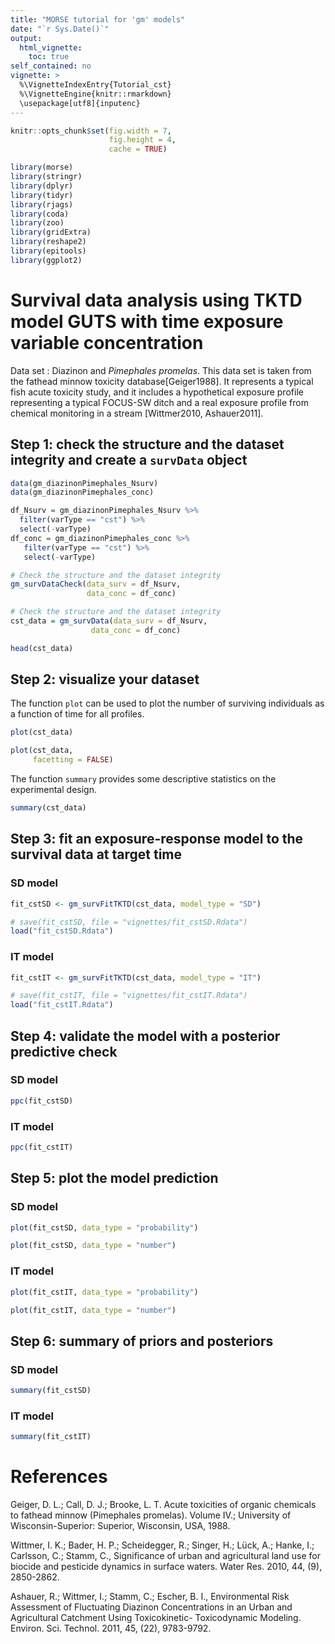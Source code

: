 ```yaml
---
title: "MORSE tutorial for 'gm' models"
date: "`r Sys.Date()`"
output:
  html_vignette:
    toc: true
self_contained: no
vignette: >
  %\VignetteIndexEntry{Tutorial_cst}
  %\VignetteEngine{knitr::rmarkdown}
  \usepackage[utf8]{inputenc}
---
```



```r
knitr::opts_chunk$set(fig.width = 7,
                      fig.height = 4,
                      cache = TRUE)
```



```r
library(morse)
library(stringr)
library(dplyr)
library(tidyr)
library(rjags)
library(coda)
library(zoo)
library(gridExtra)
library(reshape2)
library(epitools)
library(ggplot2)
```

# Survival data analysis using TKTD model GUTS with time exposure variable concentration

Data set : Diazinon and *Pimephales promelas*.
This data set is taken from the fathead minnow toxicity database[Geiger1988]. It represents a typical fish acute
toxicity study, and it includes a hypothetical exposure profile representing a typical FOCUS-SW ditch and a real exposure profile from chemical monitoring in a stream [Wittmer2010, Ashauer2011].


## Step 1: check the structure and the dataset integrity and create a `survData` object

```r
data(gm_diazinonPimephales_Nsurv)
data(gm_diazinonPimephales_conc)
```

```r
df_Nsurv = gm_diazinonPimephales_Nsurv %>%
  filter(varType == "cst") %>%
  select(-varType)
df_conc = gm_diazinonPimephales_conc %>%
   filter(varType == "cst") %>%
   select(-varType)

# Check the structure and the dataset integrity 
gm_survDataCheck(data_surv = df_Nsurv,
                 data_conc = df_conc)

# Check the structure and the dataset integrity 
cst_data = gm_survData(data_surv = df_Nsurv,
                  data_conc = df_conc)

head(cst_data)
```


## Step 2: visualize your dataset

The function `plot` can be used to plot the number of surviving individuals
as a function of time for all profiles.

```r
plot(cst_data)

plot(cst_data,
     facetting = FALSE)
```

The function `summary` provides some descriptive statistics on the experimental design.

```r
summary(cst_data)
```


## Step 3: fit an exposure-response model to the survival data at target time

### SD model

```r
fit_cstSD <- gm_survFitTKTD(cst_data, model_type = "SD")
```


```r
# save(fit_cstSD, file = "vignettes/fit_cstSD.Rdata")
load("fit_cstSD.Rdata")
``` 

### IT model


```r
fit_cstIT <- gm_survFitTKTD(cst_data, model_type = "IT")
```


```r
# save(fit_cstIT, file = "vignettes/fit_cstIT.Rdata")
load("fit_cstIT.Rdata")
``` 

## Step 4: validate the model with a posterior predictive check

### SD model

```r
ppc(fit_cstSD)
```

### IT model

```r
ppc(fit_cstIT)
```

## Step 5: plot the model prediction

### SD model

```r
plot(fit_cstSD, data_type = "probability")
```


```r
plot(fit_cstSD, data_type = "number")
```

### IT model

```r
plot(fit_cstIT, data_type = "probability")
```


```r
plot(fit_cstIT, data_type = "number")
```

## Step 6: summary of priors and posteriors

### SD model

```r
summary(fit_cstSD)
```

### IT model

```r
summary(fit_cstIT)
```



# References

Geiger, D. L.; Call, D. J.; Brooke, L. T. Acute toxicities of organic chemicals to fathead minnow
(Pimephales promelas). Volume IV.; University of Wisconsin-Superior: Superior, Wisconsin, USA,
1988.

Wittmer, I. K.; Bader, H. P.; Scheidegger, R.; Singer, H.; Lück, A.; Hanke, I.; Carlsson, C.;
Stamm, C., Significance of urban and agricultural land use for biocide and pesticide dynamics in
surface waters. Water Res. 2010, 44, (9), 2850-2862.

Ashauer, R.; Wittmer, I.; Stamm, C.; Escher, B. I., Environmental Risk Assessment of
Fluctuating Diazinon Concentrations in an Urban and Agricultural Catchment Using Toxicokinetic-
Toxicodynamic Modeling. Environ. Sci. Technol. 2011, 45, (22), 9783-9792.
